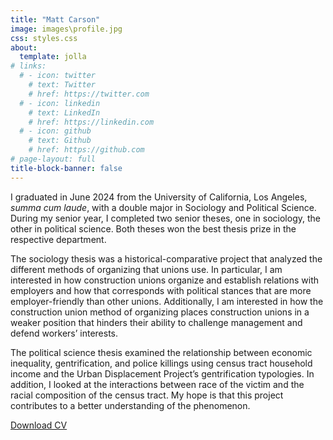 ```yaml
---
title: "Matt Carson"
image: images\profile.jpg
css: styles.css
about:
  template: jolla
# links:
  # - icon: twitter
    # text: Twitter
    # href: https://twitter.com
  # - icon: linkedin
    # text: LinkedIn
    # href: https://linkedin.com
  # - icon: github
    # text: Github
    # href: https://github.com
# page-layout: full
title-block-banner: false
---
```


I graduated in June 2024 from the University of California, Los Angeles, *summa cum laude*, with a double major in Sociology and Political Science. During my senior year, I completed two senior theses, one in sociology, the other in political science. Both theses won the best thesis prize in the respective department.

The sociology thesis was a historical-comparative project that analyzed the different methods of organizing that unions use. In particular, I am interested in how construction unions organize and establish relations with employers and how that corresponds with political stances that are more employer-friendly than other unions. Additionally, I am interested in how the construction union method of organizing places construction unions in a weaker position that hinders their ability to challenge management and defend workers' interests.

The political science thesis examined the relationship between economic inequality, gentrification, and police killings using census tract household income and the Urban Displacement Project's gentrification typologies. In addition, I looked at the interactions between race of the victim and the racial composition of the census tract. My hope is that this project contributes to a better understanding of the phenomenon.

::: center-content
[Download CV](../cv)
:::
